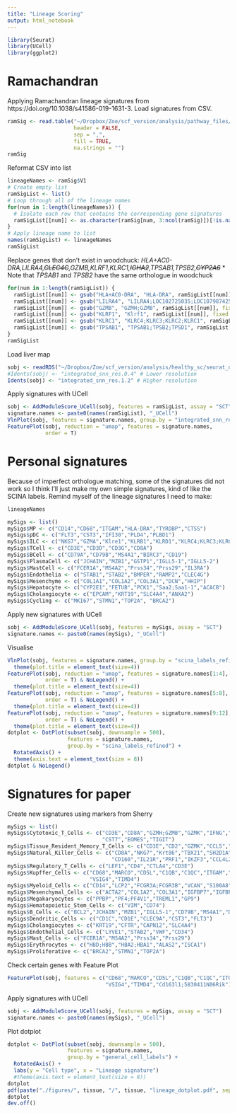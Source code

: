 ```yaml
---
title: "Lineage Scoring"
output: html_notebook
---
```


```r
library(Seurat)
library(UCell)
library(ggplot2)
```

# Ramachandran

Applying Ramachandran lineage signatures from https://doi.org/10.1038/s41586-019-1631-3. Load signatures from CSV.

```r
ramSig <- read.table("~/Dropbox/Zoe/scf_version/analysis/pathway_files/RamachandranSignatures.csv",
                     header = FALSE,
                     sep = ",",
                     fill = TRUE,
                     na.strings = "")
ramSig
```

Reformat CSV into list

```r
lineageNames <- ramSig$V1
# Create empty list
ramSigList <- list()
# Loop through all of the lineage names
for(num in 1:length(lineageNames)) {
  # Isolate each row that contains the corresponding gene signatures
  ramSigList[[num]] <- as.character(ramSig[num, 3:ncol(ramSig)])[!is.na(as.character(ramSig[num, 3:ncol(ramSig)]))]
}
# Apply lineage name to list
names(ramSigList) <- lineageNames
ramSigList
```

Replace genes that don't exist in woodchuck:
*HLA+AC0-DRA,LILRA4,~~CLEC4C~~,GZMB,KLRF1,KLRC1,~~IGHA2~~,TPSAB1,TPSB2,~~CYP2A6~~*
* Note that *TPSAB1* and *TPSB2* have the same orthologue in woodchuck

```r
for(num in 1:length(ramSigList)) {
  ramSigList[[num]] <- gsub("HLA+AC0-DRA", "HLA-DRA", ramSigList[[num]], fixed = TRUE)
  ramSigList[[num]] <- gsub("LILRA4", "LILRA4;LOC102725035;LOC107987425;LILRB3;LOC112268337;LOC107987441;LOC112268340;LOC112268336;LOC112268334;LOC107987462;LILRB5;LILRA6", ramSigList[[num]])
  ramSigList[[num]] <- gsub("GZMB", "GZMH;GZMB", ramSigList[[num]], fixed = TRUE)
  ramSigList[[num]] <- gsub("KLRF1", "Klrf1", ramSigList[[num]], fixed = TRUE)
  ramSigList[[num]] <- gsub("KLRC1", "KLRC4;KLRC3;KLRC2;KLRC1", ramSigList[[num]], fixed = TRUE)
  ramSigList[[num]] <- gsub("TPSAB1", "TPSAB1;TPSB2;TPSD1", ramSigList[[num]], fixed = TRUE)
}
ramSigList
```

Load liver map

```r
sobj <- readRDS("~/Dropbox/Zoe/scf_version/analysis/healthy_sc/seurat_objects/dropletQC_filtered/allIntegrated_kanchor5_noBiopsyHeps_dropletQCFiltered.RDS")
#Idents(sobj) <- "integrated_snn_res.0.4" # Lower resolution
Idents(sobj) <- "integrated_snn_res.1.2" # Higher resolution
```

Apply signatures with UCell

```r
sobj <- AddModuleScore_UCell(sobj, features = ramSigList, assay = "SCT")
signature.names <- paste0(names(ramSigList), "_UCell")
VlnPlot(sobj, features = signature.names, group.by = "integrated_snn_res.1.2")
FeaturePlot(sobj, reduction = "umap", features = signature.names, 
            order = T)
```

# Personal signatures

Because of imperfect orthologue matching, some of the signatures did not work so I think I'll just make my own simple signatures, kind of like the SCINA labels. Remind myself of the lineage signatures I need to make:

```r
lineageNames
```

```r
mySigs <- list()
mySigs$MP <- c("CD14","CD68","ITGAM","HLA-DRA","TYROBP","CTSS")
mySigs$pDC <- c("FLT3","CST3","IFI30","PLD4","PLBD1")
mySigs$ILC <- c("NKG7","GZMA","Klre1","KLRB1","KLRD1","KLRC4;KLRC3;KLRC2;KLRC1")
mySigs$TCell <- c("CD3E","CD3D","CD3G","CD8A")
mySigs$BCell <- c("CD79A","CD79B","MS4A1","BIRC3","CD19")
mySigs$PlasmaCell <- c("JCHAIN","MZB1","GSTP1","IGLL5-1","IGLL5-2")
mySigs$MastCell <- c("FCER1A","MS4A2","Prss34","Prss29","IL3RA")
mySigs$Endothelia <- c("STAB1","STAB2","BMPER","RAMP2","CLEC4G")
mySigs$Mesenchyme <- c("COL1A1","COL1A2","COL3A1","DCN","HHIP")
mySigs$Hepatocyte <- c("CYP2E1","FETUB","PCK1","Saa2;Saa1-1","ACACB")
mySigs$Cholangiocyte <- c("EPCAM","KRT19","SLC4A4","ANXA2")
mySigs$Cycling <- c("MKI67","STMN1","TOP2A", "BRCA2")
```

Apply new signatures with UCell

```r
sobj <- AddModuleScore_UCell(sobj, features = mySigs, assay = "SCT")
signature.names <- paste0(names(mySigs), "_UCell")
```

Visualise

```r
VlnPlot(sobj, features = signature.names, group.by = "scina_labels_refined") +
  theme(plot.title = element_text(size=4))
FeaturePlot(sobj, reduction = "umap", features = signature.names[1:4], 
            order = T) & NoLegend() +
  theme(plot.title = element_text(size=4))
FeaturePlot(sobj, reduction = "umap", features = signature.names[5:8], 
            order = T) & NoLegend() +
  theme(plot.title = element_text(size=4))
FeaturePlot(sobj, reduction = "umap", features = signature.names[9:12], 
            order = T) & NoLegend() +
  theme(plot.title = element_text(size=4))
dotplot <- DotPlot(subset(sobj, downsample = 500),
                   features = signature.names,
                   group.by = "scina_labels_refined") + 
  RotatedAxis() +
  theme(axis.text = element_text(size = 8))
dotplot & NoLegend()
```

# Signatures for paper

Create new signatures using markers from Sherry

```r
mySigs <- list()
mySigs$Cytotoxic_T_Cells <- c("CD3E","CD8A","GZMH;GZMB","GZMK","IFNG","LTA","ITK","IKZF1",
                              "CST7","EOMES","TIGIT")
mySigs$Tissue_Resident_Memory_T_Cells <- c("CD3E","CD2","GZMK","CCL5","CCL4L2;CCL4L1;CCL4","CD69")
mySigs$Natural_Killer_Cells <- c("CD8A","NKG7","Krt86","TBX21","SH2D1A","KRT73", 
                                 "CD160","IL21R","PRF1","IKZF3","CCL4L2;CCL4L1;CCL4")
mySigs$Regulatory_T_Cells <- c("LEF1","CD4","CTLA4","CD3E")
mySigs$Kupffer_Cells <- c("CD68","MARCO","CD5L","C1QB","C1QC","ITGAM","TREM2","CD163","Clec4f",
                          "VSIG4","TIMD4")
mySigs$Myeloid_Cells <- c("CD14","LCP2","FCGR3A;FCGR3B","VCAN","S100A8","S100A9","S100A12")
mySigs$Mesenchymal_Cells <- c("ACTA2","COL1A2","COL3A1","IGFBP7","IGFBP3","DCN","CALCRL","COL1A1")
mySigs$Megakaryocytes <- c("PPBP","PF4;PF4V1","TREML1","GP9")
mySigs$Hematopoietic_Stem_Cells <- c("VIM","CD74")
mySigs$B_Cells <- c("BCL2","JCHAIN","MZB1","IGLL5-1","CD79B","MS4A1","DGKK","CD72","BANK1","BIRC3")
mySigs$Dendritic_Cells <- c("CD1C","CD1E","CLEC9A","CST3","FLT3")
mySigs$Cholangiocytes <- c("KRT19","CFTR","CAPN12","SLC4A4")
mySigs$Endothelial_Cells <- c("LYVE1","STAB2","VWF","CD34")
mySigs$Mast_Cells <- c("FCER1A","MS4A2","Prss34","Prss29")
mySigs$Erythrocytes <- c("HBD;HBB","HBA2;HBA1","ALAS2","ISCA1")
mySigs$Proliferative <- c("BRCA2","STMN1","TOP2A")
```

Check certain genes with Feature Plot

```r
FeaturePlot(sobj, features = c("CD68","MARCO","CD5L","C1QB","C1QC","ITGAM","TREM2","CD163","Clec4f",
                               "VSIG4","TIMD4","Cd163l1;5830411N06Rik"))
```

Apply signatures with UCell

```r
sobj <- AddModuleScore_UCell(sobj, features = mySigs, assay = "SCT")
signature.names <- paste0(names(mySigs), "_UCell")
```

Plot dotplot

```r
dotplot <- DotPlot(subset(sobj, downsample = 500),
                   features = signature.names,
                   group.by = "general_cell_labels") + 
  RotatedAxis() +
  labs(y = "Cell type", x = "Lineage signature")
  #theme(axis.text = element_text(size = 8))
dotplot
pdf(paste("./figures/", tissue, "/", tissue, "lineage_dotplot.pdf", sep = ""))
dotplot
dev.off()
```

